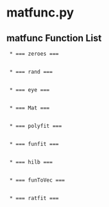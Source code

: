 =matfunc.py=
==matfunc Function List==
  * === zeroes ===
  {{{Zero matrix with side length m-by-m or m-by-n.}}}


  * === rand ===
  {{{Random matrix with side length m-by-m or m-by-n}}}


  * === eye ===
  {{{Identity matrix with side length m-by-m or m-by-n}}}


  * === Mat ===
  {{{Factory function to create a new matrix.}}}


  * === polyfit ===
  {{{Solves Vandermonde design matrix for approximating polynomial coefficients}}}


  * === funfit ===
  {{{Solves design matrix for approximating to basis functions}}}


  * === hilb ===
  {{{Hilbert matrix with side length m-by-m or m-by-n.  Elem[i][j]=1/(i+j+1)}}}


  * === funToVec ===
  {{{Compute x,y points from evaluating a target function over an interval (low to high) at evenly spaces points or with Chebyshev abscissa spacing (default)}}}


  * === ratfit ===
  {{{Solves design matrix for approximating rational polynomial coefficients (a*x**2 + b*x + c)/(d*x**2 + e*x + 1)}}}

